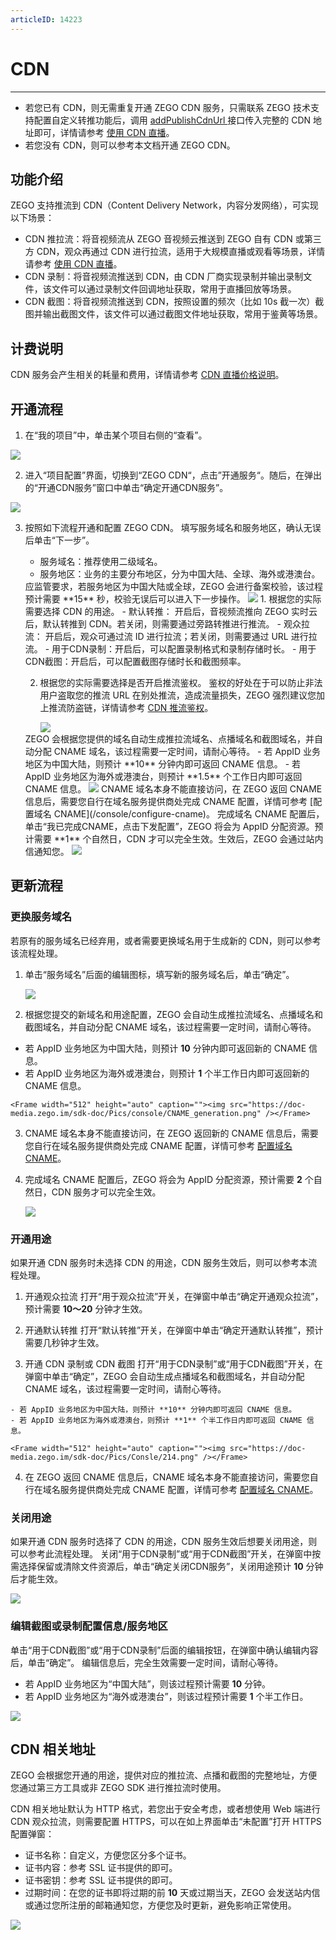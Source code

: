 ```yaml
---
articleID: 14223
---
```

# CDN

- - -

<Warning title="注意">


- 若您已有 CDN，则无需重复开通 ZEGO CDN 服务，只需联系 ZEGO 技术支持配置自定义转推功能后，调用 [addPublishCdnUrl ](https://doc-zh.zego.im/article/api?doc=Express_Video_SDK_API~java_android~class~ZegoExpressEngine#add-publish-cdn-url) 接口传入完整的 CDN 地址即可，详情请参考 [使用 CDN 直播](/real-time-video-android-java/live-broadcast-capability/relay-to-cdn)。
- 若您没有 CDN，则可以参考本文档开通 ZEGO CDN。

</Warning>




## 功能介绍

ZEGO 支持推流到 CDN（Content Delivery Network，内容分发网络），可实现以下场景：
- CDN 推拉流：将音视频流从 ZEGO 音视频云推送到 ZEGO 自有 CDN 或第三方 CDN，观众再通过 CDN 进行拉流，适用于大规模直播或观看等场景，详情请参考 [使用 CDN 直播](/real-time-video-android-java/live-broadcast-capability/relay-to-cdn)。
- CDN 录制：将音视频流推送到 CDN，由 CDN 厂商实现录制并输出录制文件，该文件可以通过录制文件回调地址获取，常用于直播回放等场景。
- CDN 截图：将音视频流推送到 CDN，按照设置的频次（比如 10s 截一次）截图并输出截图文件，该文件可以通过截图文件地址获取，常用于鉴黄等场景。

## 计费说明

CDN 服务会产生相关的耗量和费用，详情请参考 [CDN 直播价格说明](/real-time-video-android-java/over-view/price-overview/cdn-live-price-description)。

## 开通流程

1. 在“我的项目”中，单击某个项目右侧的“查看”。
<Frame width="512" height="auto" caption=""><img src="https://doc-media.zego.im/sdk-doc/Pics/console/Create_Project5.png" /></Frame>

2. 进入“项目配置”界面，切换到“ZEGO CDN“，点击”开通服务“。随后，在弹出的“开通CDN服务”窗口中单击“确定开通CDN服务”。
<Frame width="512" height="auto" caption=""><img src="https://doc-media.zego.im/sdk-doc/Pics/Consle/10211.png" /></Frame>

3. 按照如下流程开通和配置 ZEGO CDN。
    <Steps>
    <Step title="申请开通 ZEGO CDN">
    填写服务域名和服务地区，确认无误后单击“下一步”。
    - 服务域名：推荐使用二级域名。
    - 服务地区：业务的主要分布地区，分为中国大陆、全球、海外或港澳台。
    <Warning title="注意">
    应监管要求，若服务地区为中国大陆或全球，ZEGO 会进行备案校验，该过程预计需要 **15** 秒，校验无误后可以进入下一步操作。
    </Warning>
    <Frame width="512" height="auto" caption=""><img src="https://doc-media.zego.im/sdk-doc/Pics/Consle/10212.png" /></Frame>

    </Step>
    <Step title="配置用途">
    1. 根据您的实际需要选择 CDN 的用途。
        - 默认转推： 开启后，音视频流推向 ZEGO 实时云后，默认转推到 CDN。若关闭，则需要通过旁路转推进行推流。
        - 观众拉流： 开启后，观众可通过流 ID 进行拉流；若关闭，则需要通过 URL 进行拉流。
        - 用于CDN录制：开启后，可以配置录制格式和录制存储时长。
        - 用于CDN截图：开启后，可以配置截图存储时长和截图频率。

    2. 根据您的实际需要选择是否开启推流鉴权。
        鉴权的好处在于可以防止非法用户盗取您的推流 URL 在别处推流，造成流量损失，ZEGO 强烈建议您加上推流防盗链，详情请参考 [CDN 推流鉴权](/real-time-video-android-java/live-broadcast-capability/cdn-stream-publishing-authentication)。

        <Frame width="512" height="auto" caption=""><img src="https://doc-media.zego.im/sdk-doc/Pics/console/page.png" /></Frame>
    </Step>
    <Step title="配置域名 CNAME">
    ZEGO 会根据您提供的域名自动生成推拉流域名、点播域名和截图域名，并自动分配 CNAME 域名，该过程需要一定时间，请耐心等待。

    <Warning title="注意">
    - 若 AppID 业务地区为中国大陆，则预计 **10** 分钟内即可返回 CNAME 信息。
    - 若 AppID 业务地区为海外或港澳台，则预计 **1.5** 个工作日内即可返回 CNAME 信息。
    </Warning>
    <Frame width="512" height="auto" caption=""><img src="https://doc-media.zego.im/sdk-doc/Pics/Consle/219.png" /></Frame>
    CNAME 域名本身不能直接访问，在 ZEGO 返回 CNAME 信息后，需要您自行在域名服务提供商处完成 CNAME 配置，详情可参考 [配置域名 CNAME](/console/configure-cname)。
    </Step>
    <Step title="完成域名 CNAME 配置">
    完成域名 CNAME 配置后，单击“我已完成CNAME，点击下发配置”，ZEGO 将会为 AppID 分配资源。预计需要 **1** 个自然日，CDN 才可以完全生效。生效后，ZEGO 会通过站内信通知您。

    <Frame width="512" height="auto" caption=""><img src="https://doc-media.zego.im/sdk-doc/Pics/console/CNAME_config.png" /></Frame>
    </Step>
    </Steps>

## 更新流程

### 更换服务域名

若原有的服务域名已经弃用，或者需要更换域名用于生成新的 CDN，则可以参考该流程处理。

1. 单击“服务域名”后面的编辑图标，填写新的服务域名后，单击“确定”。

    <Frame width="512" height="auto" caption=""><img src="https://doc-media.zego.im/sdk-doc/Pics/console/server_url.png" /></Frame>

2. 根据您提交的新域名和用途配置，ZEGO 会自动生成推拉流域名、点播域名和截图域名，并自动分配 CNAME 域名，该过程需要一定时间，请耐心等待。

<Warning title="注意">


   - 若 AppID 业务地区为中国大陆，则预计 **10** 分钟内即可返回新的 CNAME 信息。
   - 若 AppID 业务地区为海外或港澳台，则预计 **1** 个半工作日内即可返回新的 CNAME 信息。

</Warning>



    <Frame width="512" height="auto" caption=""><img src="https://doc-media.zego.im/sdk-doc/Pics/console/CNAME_generation.png" /></Frame>


3. CNAME 域名本身不能直接访问，在 ZEGO 返回新的 CNAME 信息后，需要您自行在域名服务提供商处完成 CNAME 配置，详情可参考 [配置域名 CNAME](/console/configure-cname)。

4. 完成域名 CNAME 配置后，ZEGO 将会为 AppID 分配资源，预计需要 **2** 个自然日，CDN 服务才可以完全生效。

    <Frame width="512" height="auto" caption=""><img src="https://doc-media.zego.im/sdk-doc/Pics/console/details.png" /></Frame>

### 开通用途

如果开通 CDN 服务时未选择 CDN 的用途，CDN 服务生效后，则可以参考本流程处理。

1. 开通观众拉流
打开“用于观众拉流”开关，在弹窗中单击“确定开通观众拉流”，预计需要 **10～20** 分钟才生效。

2. 开通默认转推
打开“默认转推”开关，在弹窗中单击“确定开通默认转推”，预计需要几秒钟才生效。

3. 开通 CDN 录制或 CDN 截图
打开“用于CDN录制”或“用于CDN截图”开关，在弹窗中单击“确定”，ZEGO 会自动生成点播域名和截图域名，并自动分配 CNAME 域名，该过程需要一定时间，请耐心等待。

<Warning title="注意">


    - 若 AppID 业务地区为中国大陆，则预计 **10** 分钟内即可返回 CNAME 信息。
    - 若 AppID 业务地区为海外或港澳台，则预计 **1** 个半工作日内即可返回 CNAME 信息。

</Warning>


    <Frame width="512" height="auto" caption=""><img src="https://doc-media.zego.im/sdk-doc/Pics/Consle/214.png" /></Frame>

4. 在 ZEGO 返回 CNAME 信息后，CNAME 域名本身不能直接访问，需要您自行在域名服务提供商处完成 CNAME 配置，详情可参考 [配置域名 CNAME](/console/configure-cname)。


### 关闭用途

如果开通 CDN 服务时选择了 CDN 的用途，CDN 服务生效后想要关闭用途，则可以参考此流程处理。
关闭“用于CDN录制”或“用于CDN截图”开关，在弹窗中按需选择保留或清除文件资源后，单击“确定关闭CDN服务”，关闭用途预计 **10** 分钟后才能生效。

<Frame width="512" height="auto" caption=""><img src="https://doc-media.zego.im/sdk-doc/Pics/Consle/215.png" /></Frame>

### 编辑截图或录制配置信息/服务地区

单击“用于CDN截图”或“用于CDN录制”后面的编辑按钮，在弹窗中确认编辑内容后，单击“确定”。
编辑信息后，完全生效需要一定时间，请耐心等待。

<Warning title="注意">


- 若 AppID 业务地区为“中国大陆”，则该过程预计需要 **10** 分钟。
- 若 AppID 业务地区为“海外或港澳台”，则该过程预计需要 **1** 个半工作日。

</Warning>



<Frame width="512" height="auto" caption=""><img src="https://doc-media.zego.im/sdk-doc/Pics/Consle/216.png" /></Frame>

## CDN 相关地址

ZEGO 会根据您开通的用途，提供对应的推拉流、点播和截图的完整地址，方便您通过第三方工具或非 ZEGO SDK 进行推拉流时使用。


CDN 相关地址默认为 HTTP 格式，若您出于安全考虑，或者想使用 Web 端进行 CDN 观众拉流，则需要配置 HTTPS，可以在如上界面单击“未配置”打开 HTTPS 配置弹窗：
- 证书名称：自定义，方便您区分多个证书。
- 证书内容：参考 SSL 证书提供的即可。
- 证书密钥：参考 SSL 证书提供的即可。
- 过期时间：在您的证书即将过期的前 **10** 天或过期当天，ZEGO 会发送站内信或通过您所注册的邮箱通知您，方便您及时更新，避免影响正常使用。

<Frame width="512" height="auto" caption=""><img src="https://doc-media.zego.im/sdk-doc/Pics/Consle/217.png" /></Frame>
